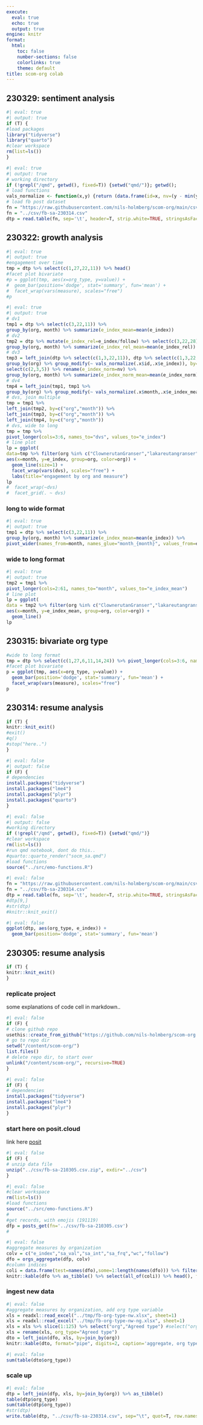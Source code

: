 ```yaml
---
execute:
  eval: true
  echo: true
  output: true
engine: knitr
format:
  html:
    toc: false
    number-sections: false
    colorlinks: true
    theme: default
title: scom-org colab
---
```


## 230329: sentiment analysis

```r
#| eval: true
#| output: true
if (T) {
#load packages
library("tidyverse")
library("quarto")
#clear workspace
rm(list=ls())
}
```

```r
#| eval: true
#| output: true
# working directory
if (!grepl("/qmd", getwd(), fixed=T)) {setwd("qmd/")}; getwd();
# load functions
vals_normalize <- function(x,y) {return (data.frame(id=x, nv=(y - min(y)) / (max(y) - min(y))))}
# load fb post dataset
fn = "https://raw.githubusercontent.com/nils-holmberg/scom-org/main/csv/fb-sa-230314.csv"
fn = "../csv/fb-sa-230314.csv"
dtp = read.table(fn, sep='\t', header=T, strip.white=TRUE, stringsAsFactors=FALSE)
```

## 230322: growth analysis

```r
#| eval: true
#| output: true
#engagement over time
tmp = dtp %>% select(c(1,27,22,11)) %>% head()
#facet plot bivariate
#p = ggplot(tmp, aes(x=org_type, y=value)) +
#  geom_bar(position='dodge', stat='summary', fun='mean') +
#  facet_wrap(vars(measure), scales="free")
#p
```

```r
#| eval: true
#| output: true
# dv1
tmp1 = dtp %>% select(c(3,22,11)) %>% 
group_by(org, month) %>% summarize(e_index_mean=mean(e_index))
# dv2
tmp2 = dtp %>% mutate(e_index_rel=e_index/follow) %>% select(c(3,22,28)) %>% 
group_by(org, month) %>% summarize(e_index_rel_mean=mean(e_index_rel))
# dv3
tmp3 = left_join(dtp %>% select(c(1,3,22,11)), dtp %>% select(c(1,3,22,11)) %>% 
group_by(org) %>% group_modify(~ vals_normalize(.x$id,.x$e_index)), by=c("org","id")) %>% 
select(c(2,3,5)) %>% rename(e_index_norm=nv) %>% 
group_by(org, month) %>% summarize(e_index_norm_mean=mean(e_index_norm))
# dv4
tmp4 = left_join(tmp1, tmp1 %>% 
group_by(org) %>% group_modify(~ vals_normalize(.x$month,.x$e_index_mean)) %>% rename(month=id, e_index_mean_norm=nv), by=c("org","month")) %>% select(-c(3))
# dvs, join multiple
tmp = tmp1 %>% 
left_join(tmp2, by=c("org","month")) %>% 
left_join(tmp3, by=c("org","month")) %>% 
left_join(tmp4, by=c("org","month"))
# dvs, wide to long
tmp = tmp %>% 
pivot_longer(cols=3:6, names_to="dvs", values_to="e_index")
# line plot
lp = ggplot(
data=tmp %>% filter(org %in% c("ClownerutanGranser","lakareutangranser")), 
aes(x=month, y=e_index, group=org, color=org)) +
  geom_line(size=1) +
  facet_wrap(vars(dvs), scales="free") +
  labs(title="engagement by org and measure")
lp
#  facet_wrap(~dvs)
#  facet_grid(. ~ dvs)
```

### long to wide format

```r
#| eval: true
#| output: true
tmp1 = dtp %>% select(c(3,22,11)) %>% 
group_by(org, month) %>% summarize(e_index_mean=mean(e_index)) %>% 
pivot_wider(names_from=month, names_glue="month_{month}", values_from=e_index_mean)
```

### wide to long format

```r
#| eval: true
#| output: true
tmp2 = tmp1 %>% 
pivot_longer(cols=2:61, names_to="month", values_to="e_index_mean")
# line plot
lp = ggplot(
data = tmp2 %>% filter(org %in% c("ClownerutanGranser","lakareutangranser")), 
aes(x=month, y=e_index_mean, group=org, color=org)) +
  geom_line()
lp
```

## 230315: bivariate org type

```r
#wide to long format
tmp = dtp %>% select(c(1,27,6,11,14,24)) %>% pivot_longer(cols=3:6, names_to="measure", values_to="value")
#facet plot bivariate
p = ggplot(tmp, aes(x=org_type, y=value)) +
  geom_bar(position='dodge', stat='summary', fun='mean') +
  facet_wrap(vars(measure), scales="free")
p
```

## 230314: resume analysis 

```r
if (T) {
knitr::knit_exit()
#exit()
#q()
#stop("here..")
}
```

```r
#| eval: false
#| output: false
if (F) {
# dependencies
install.packages("tidyverse")
install.packages("lme4")
install.packages("plyr")
install.packages("quarto")
}
```

```r
#| eval: false
#| output: false
#working directory
if (!grepl("/qmd", getwd(), fixed=T)) {setwd("qmd/")}
#clear workspace
rm(list=ls())
#run qmd notebook, dont do this.. 
#quarto::quarto_render("socm_sa.qmd")
#load functions
source("../src/emo-functions.R")
```

```r
#| eval: false
fn = "https://raw.githubusercontent.com/nils-holmberg/scom-org/main/csv/fb-sa-230314.csv"
fn = "../csv/fb-sa-230314.csv"
dtp = read.table(fn, sep='\t', header=T, strip.white=TRUE, stringsAsFactors=FALSE)
#dtp[9,]
#str(dtp)
#knitr::knit_exit()
```

```r
#| eval: false
ggplot(dtp, aes(org_type, e_index)) +
  geom_bar(position='dodge', stat='summary', fun='mean')
```

## 230305: resume analysis 

```r
if (T) {
knitr::knit_exit()
}
```

### replicate project

some explanations of code cell in markdown..

```r
#| eval: false
if (F) {
# clone github repo
usethis::create_from_github("https://github.com/nils-holmberg/scom-org.git", destdir = "/content/", fork = FALSE)
# go to repo dir
setwd("/content/scom-org/")
list.files()
# delete repo dir, to start over
unlink("/content/scom-org/", recursive=TRUE)
}
```

```r
#| eval: false
if (F) {
# dependencies
install.packages("tidyverse")
install.packages("lme4")
install.packages("plyr")
}
```

### start here on posit.cloud

link here [posit](https://posit.cloud)

```r
#| eval: false
if (F) {
# unzip data file
unzip("../csv/fb-sa-210305.csv.zip", exdir="../csv")
}
```

```r
#| eval: false
#clear workspace
rm(list=ls())
#load functions
source("../src/emo-functions.R")
#
#get records, with emojis (191119)
dfp = posts_get(fn='../csv/fb-sa-210305.csv')
#
```

```r
#| eval: false
#aggregate measures by organization
colv = c("e_index","sa_val","sa_int","sa_frq","wc","follow")
dfo = orgs_aggregate(dfp, colv)
#column indices
coli = data.frame(test=names(dfo),some=1:length(names(dfo))) %>% filter(!grepl("_se|frq|wc",test)) %>% pull(some)
knitr::kable(dfo %>% as_tibble() %>% select(all_of(coli)) %>% head(), format="pipe", digits=2, caption='aggregate', booktabs=TRUE)
```

### ingest new data

```r
#| eval: false
#aggregate measures by organization, add org type variable
xls = readxl::read_excel("../tmp/fb-org-type-nw.xlsx", sheet=1)
xls = readxl::read_excel("../tmp/fb-org-type-nw-ng.xlsx", sheet=1)
xls = xls %>% slice(1:125) %>% select("org","Agreed type") #select("org","Typ")
xls = rename(xls, org_type="Agreed type")
dto = left_join(dfo, xls, by=join_by(org))
knitr::kable(dto, format="pipe", digits=2, caption='aggregate, org type', booktabs=TRUE)
```

```r
#| eval: false
sum(table(dto$org_type))
```

### scale up

```r
#| eval: false
dtp = left_join(dfp, xls, by=join_by(org)) %>% as_tibble()
table(dtp$org_type)
sum(table(dtp$org_type))
#str(dtp)
write.table(dtp, "../csv/fb-sa-230314.csv", sep="\t", quot=T, row.names=F)
```









